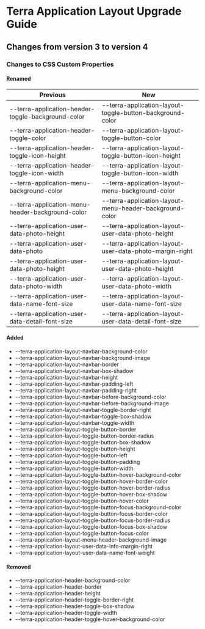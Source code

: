 
<Badge />

# Terra Application Layout Upgrade Guide
## Changes from version 3 to version 4
### Changes to CSS Custom Properties

#### Renamed
| Previous | New |
|-|-|
| --terra-application-header-toggle-background-color | --terra-application-layout-toggle-button-background-color |
| --terra-application-header-toggle-color | --terra-application-layout-toggle-button-color |
| --terra-application-header-toggle-icon-height | --terra-application-layout-toggle-button-icon-height |
| --terra-application-header-toggle-icon-width | --terra-application-layout-toggle-button-icon-width |
| --terra-application-menu-background-color | --terra-application-layout-menu-background-color |
| --terra-application-menu-header-background-color | --terra-application-layout-menu-header-background-color |
| --terra-application-user-data-photo-height | --terra-application-layout-user-data-photo-height |
| --terra-application-user-data-photo | --terra-application-layout-user-data-photo-margin-right |
| --terra-application-user-data-photo-height | --terra-application-layout-user-data-photo-height |
| --terra-application-user-data-photo-width | --terra-application-layout-user-data-photo-width |
| --terra-application-user-data-name-font-size | --terra-application-layout-user-data-name-font-size |
| --terra-application-user-data-detail-font-size | --terra-application-layout-user-data-detail-font-size |

#### Added
* --terra-application-layout-navbar-background-color
* --terra-application-layout-navbar-background-image
* --terra-application-layout-navbar-border
* --terra-application-layout-navbar-box-shadow
* --terra-application-layout-navbar-height
* --terra-application-layout-navbar-padding-left
* --terra-application-layout-navbar-padding-right
* --terra-application-layout-navbar-before-background-color
* --terra-application-layout-navbar-before-background-image
* --terra-application-layout-navbar-toggle-border-right
* --terra-application-layout-navbar-toggle-box-shadow
* --terra-application-layout-navbar-toggle-width
* --terra-application-layout-toggle-button-border
* --terra-application-layout-toggle-button-border-radius
* --terra-application-layout-toggle-button-box-shadow
* --terra-application-layout-toggle-button-height
* --terra-application-layout-toggle-button-left
* --terra-application-layout-toggle-button-padding
* --terra-application-layout-toggle-button-width
* --terra-application-layout-toggle-button-hover-background-color
* --terra-application-layout-toggle-button-hover-border-color
* --terra-application-layout-toggle-button-hover-border-radius
* --terra-application-layout-toggle-button-hover-box-shadow
* --terra-application-layout-toggle-button-hover-color
* --terra-application-layout-toggle-button-focus-background-color
* --terra-application-layout-toggle-button-focus-border-color
* --terra-application-layout-toggle-button-focus-border-radius
* --terra-application-layout-toggle-button-focus-box-shadow
* --terra-application-layout-toggle-button-focus-color
* --terra-application-layout-menu-header-background-image
* --terra-application-layout-user-data-info-margin-right
* --terra-application-layout-user-data-name-font-weight

#### Removed
* --terra-application-header-background-color
* --terra-application-header-border
* --terra-application-header-height
* --terra-application-header-toggle-border-right
* --terra-application-header-toggle-box-shadow
* --terra-application-header-toggle-width
* --terra-application-header-toggle-hover-background-color
